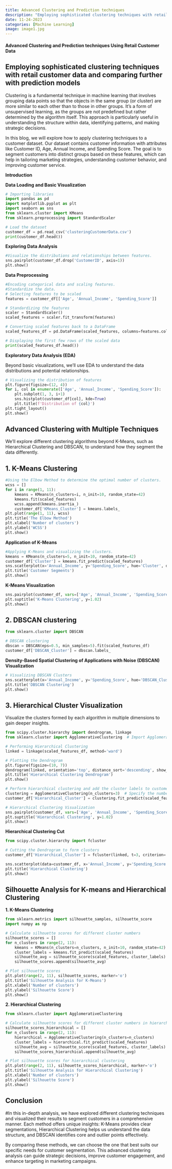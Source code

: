 ```yaml
---
title: Advanced Clustering and Prediction techniques
description: "Employing sophisticated clustering techniques with retail customer data and comparing further with prediction models"
date: 11-24-2023
categories: [Machine Learning]
image: image1.jpg
---
```


#### Advanced Clustering and Prediction techniques Using Retail Customer Data

## Employing sophisticated clustering techniques with retail customer data and comparing further with prediction models

Clustering is a fundamental technique in machine learning that involves grouping data points so that the objects in the same group (or cluster) are more similar to each other than to those in other groups. It's a form of unsupervised learning, as the groups are not predefined but rather determined by the algorithm itself. This approach is particularly useful in understanding the structure within data, identifying patterns, and making strategic decisions.

In this blog, we will explore how to apply clustering techniques to a customer dataset. Our dataset contains customer information with attributes like Customer ID, Age, Annual Income, and Spending Score. The goal is to segment customers into distinct groups based on these features, which can help in tailoring marketing strategies, understanding customer behavior, and improving customer service.

**Introduction**

**Data Loading and Basic Visualization**

```python
# Importing libraries
import pandas as pd
import matplotlib.pyplot as plt
import seaborn as sns
from sklearn.cluster import KMeans
from sklearn.preprocessing import StandardScaler

# Load the dataset
customer_df = pd.read_csv('clusteringCustomerData.csv')
print(customer_df.head())
```

**Exploring Data Analysis**

```python
#Visualize the distributions and relationships between features.
sns.pairplot(customer_df.drop('CustomerID', axis=1))
plt.show()
```


**Data Preprocessing**

```python
#Encoding categorical data and scaling features.
#Standardize the data.
# Selecting features to be scaled
features = customer_df[['Age', 'Annual_Income', 'Spending_Score']]

# Standardizing the features
scaler = StandardScaler()
scaled_features = scaler.fit_transform(features)

# Converting scaled features back to a DataFrame
scaled_features_df = pd.DataFrame(scaled_features, columns=features.columns)

# Displaying the first few rows of the scaled data
print(scaled_features_df.head())
```


**Exploratory Data Analysis (EDA)**

Beyond basic visualizations, we'll use EDA to understand the data distributions and potential relationships.
```python
# Visualizing the distribution of features
plt.figure(figsize=(12, 4))
for i, col in enumerate(['Age', 'Annual_Income', 'Spending_Score']):
    plt.subplot(1, 3, i+1)
    sns.histplot(customer_df[col], kde=True)
    plt.title(f'Distribution of {col}')
plt.tight_layout()
plt.show()
```


## Advanced Clustering with Multiple Techniques

We'll explore different clustering algorithms beyond K-Means, such as Hierarchical Clustering and DBSCAN, to understand how they segment the data differently.

## 1. K-Means Clustering

```python
#Using the Elbow Method to determine the optimal number of clusters.
wcss = []
for i in range(1, 11):
    kmeans = KMeans(n_clusters=i, n_init=10, random_state=42)
    kmeans.fit(scaled_features)
    wcss.append(kmeans.inertia_)
    customer_df['KMeans_Cluster'] = kmeans.labels_
plt.plot(range(1, 11), wcss)
plt.title('The Elbow Method')
plt.xlabel('Number of clusters')
plt.ylabel('WCSS')
plt.show()
```


**Application of K-Means**

```python
#Applying K-Means and visualizing the clusters.
kmeans = KMeans(n_clusters=5, n_init=10, random_state=42)
customer_df['Cluster'] = kmeans.fit_predict(scaled_features)
sns.scatterplot(x='Annual_Income', y='Spending_Score', hue='Cluster', data=customer_df, palette='viridis')
plt.title('Customer Segments')
plt.show()
```


**K-Means Visualization**

```python
sns.pairplot(customer_df, vars=['Age', 'Annual_Income', 'Spending_Score'], hue='KMeans_Cluster', palette='viridis')
plt.suptitle('K-Means Clustering', y=1.02)
plt.show()
```


## 2. DBSCAN clustering

```python
from sklearn.cluster import DBSCAN

# DBSCAN clustering
dbscan = DBSCAN(eps=0.5, min_samples=5).fit(scaled_features_df)
customer_df['DBSCAN_Cluster'] = dbscan.labels_
```


**Density-Based Spatial Clustering of Applications with Noise (DBSCAN) Visualization**

```python
# Visualizing DBSCAN Clusters
sns.scatterplot(x='Annual_Income', y='Spending_Score', hue='DBSCAN_Cluster', data=customer_df, palette='viridis')
plt.title('DBSCAN Clustering')
plt.show()
```


## 3. Hierarchical Cluster Visualization

Visualize the clusters formed by each algorithm in multiple dimensions to gain deeper insights.

```python
from scipy.cluster.hierarchy import dendrogram, linkage
from sklearn.cluster import AgglomerativeClustering  # Import AgglomerativeClustering

# Performing Hierarchical Clustering
linked = linkage(scaled_features_df, method='ward')

# Plotting the Dendrogram
plt.figure(figsize=(10, 7))
dendrogram(linked, orientation='top', distance_sort='descending', show_leaf_counts=True)
plt.title('Hierarchical Clustering Dendrogram')
plt.show()

# Perform hierarchical clustering and add the cluster labels to customer_df
clustering = AgglomerativeClustering(n_clusters=3)  # Specify the number of clusters
customer_df['Hierarchical_Cluster'] = clustering.fit_predict(scaled_features_df)

# Hierarchical Clustering Visualization
sns.pairplot(customer_df, vars=['Age', 'Annual_Income', 'Spending_Score'], hue='Hierarchical_Cluster', palette='viridis')
plt.suptitle('Hierarchical Clustering', y=1.02)
plt.show()
```


**Hierarchical Clustering Cut**
```python
from scipy.cluster.hierarchy import fcluster

# Cutting the Dendrogram to form clusters
customer_df['Hierarchical_Cluster'] = fcluster(linked, t=3, criterion='maxclust')

sns.scatterplot(data=customer_df, x='Annual_Income', y='Spending_Score', hue='Hierarchical_Cluster', palette='viridis')
plt.title('Hierarchical Clustering')
plt.show()
```


## Silhouette Analysis for K-means and Hierarchical Clustering

**1. K-Means Clustering**

```python
from sklearn.metrics import silhouette_samples, silhouette_score
import numpy as np

# Calculate silhouette scores for different cluster numbers
silhouette_scores = []
for n_clusters in range(2, 11):
    kmeans = KMeans(n_clusters=n_clusters, n_init=10, random_state=42)
    cluster_labels = kmeans.fit_predict(scaled_features)
    silhouette_avg = silhouette_score(scaled_features, cluster_labels)
    silhouette_scores.append(silhouette_avg)

# Plot silhouette scores
plt.plot(range(2, 11), silhouette_scores, marker='o')
plt.title('Silhouette Analysis for K-Means')
plt.xlabel('Number of clusters')
plt.ylabel('Silhouette Score')
plt.show()
```


**2. Hierarchical Clustering**

```python
from sklearn.cluster import AgglomerativeClustering

# Calculate silhouette scores for different cluster numbers in hierarchical clustering
silhouette_scores_hierarchical = []
for n_clusters in range(2, 11):
    hierarchical = AgglomerativeClustering(n_clusters=n_clusters)
    cluster_labels = hierarchical.fit_predict(scaled_features)
    silhouette_avg = silhouette_score(scaled_features, cluster_labels)
    silhouette_scores_hierarchical.append(silhouette_avg)

# Plot silhouette scores for hierarchical clustering
plt.plot(range(2, 11), silhouette_scores_hierarchical, marker='o')
plt.title('Silhouette Analysis for Hierarchical Clustering')
plt.xlabel('Number of clusters')
plt.ylabel('Silhouette Score')
plt.show()
```


## Conclusion

#In this in-depth analysis, we have explored different clustering techniques and visualized their results to segment customers in a comprehensive manner. Each method offers unique insights: K-Means provides clear segmentations, Hierarchical Clustering helps us understand the data structure, and DBSCAN identifies core and outlier points effectively. 

By comparing these methods, we can choose the one that best suits our specific needs for customer segmentation. This advanced clustering analysis can guide strategic decisions, improve customer engagement, and enhance targeting in marketing campaigns.